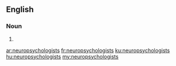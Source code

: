 ==English==

===Noun===
{{head|en|noun plural form}}

# {{plural of|neuropsychologist|lang=en}}

[[ar:neuropsychologists]]
[[fr:neuropsychologists]]
[[ku:neuropsychologists]]
[[hu:neuropsychologists]]
[[my:neuropsychologists]]